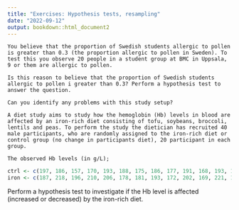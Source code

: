 ```yaml
---
title: "Exercises: Hypothesis tests, resampling"
date: "2022-09-12"
output: bookdown::html_document2
---
```

  
```exercise
You believe that the proportion of Swedish students allergic to pollen is greater than 0.3 (the proportion allergic to pollen in Sweden). To test this you observe 20 people in a student group at BMC in Uppsala, 9 or them are allergic to pollen.

Is this reason to believe that the proportion of Swedish students allergic to pollen i greater than 0.3? Perform a hypothesis test to answer the question.

Can you identify any problems with this study setup?
```


```exercise
A diet study aims to study how the hemoglobin (Hb) levels in blood are affected by an iron-rich diet consisting of tofu, soybeans, broccoli, lentils and peas. To perform the study the dietician has recruited 40 male participants, who are randomly assigned to the iron-rich diet or control group (no change in participants diet), 20 participant in each group.

The observed Hb levels (in g/L);
```

```r
ctrl <- c(197, 186, 157, 170, 193, 188, 175, 186, 177, 191, 168, 193, 191, 189, 188, 192, 179, 186, 197, 203)
iron <- c(187, 218, 196, 210, 206, 178, 181, 193, 172, 202, 169, 221, 183, 222, 185, 174, 192, 192, 162, 211)
```

Perform a hypothesis test to investigate if the Hb level is affected (increased or decreased) by the iron-rich diet.

